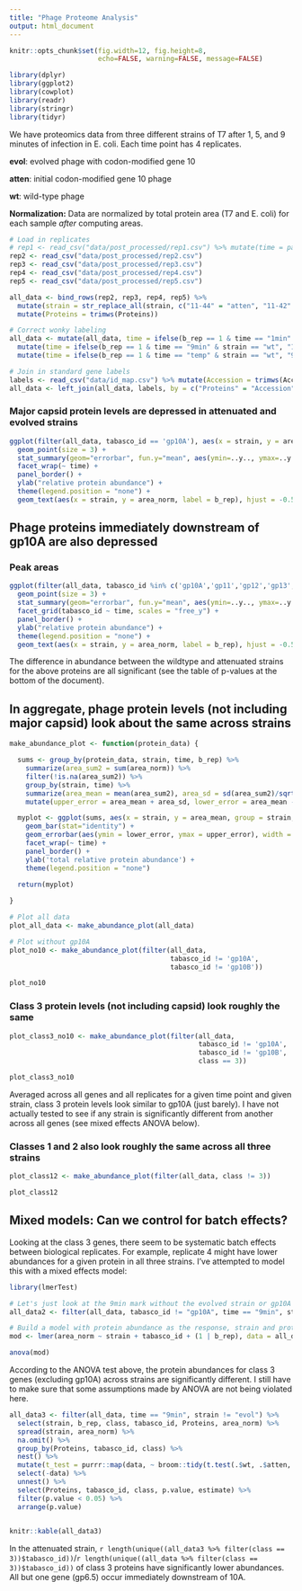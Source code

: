 ```yaml
---
title: "Phage Proteome Analysis"
output: html_document
---
```


```r
knitr::opts_chunk$set(fig.width=12, fig.height=8,
                      echo=FALSE, warning=FALSE, message=FALSE)

library(dplyr)
library(ggplot2)
library(cowplot)
library(readr)
library(stringr)
library(tidyr)
```


We have proteomics data from three different strains of T7 after 1, 5, and 9 minutes of infection in E. coli. Each time point has 4 replicates.

**evol**: evolved phage with codon-modified gene 10

**atten**: initial codon-modified gene 10 phage

**wt**: wild-type phage

**Normalization:** Data are normalized by total protein area (T7 and E. coli) for each sample _after_ computing areas.


```r

# Load in replicates
# rep1 <- read_csv("data/post_processed/rep1.csv") %>% mutate(time = paste0(time, "min"))
rep2 <- read_csv("data/post_processed/rep2.csv")
rep3 <- read_csv("data/post_processed/rep3.csv")
rep4 <- read_csv("data/post_processed/rep4.csv")
rep5 <- read_csv("data/post_processed/rep5.csv")

all_data <- bind_rows(rep2, rep3, rep4, rep5) %>%
  mutate(strain = str_replace_all(strain, c("11-44" = "atten", "11-42" = "evol", "11-46" = "wt"))) %>%
  mutate(Proteins = trimws(Proteins))

# Correct wonky labeling
all_data <- mutate(all_data, time = ifelse(b_rep == 1 & time == "1min" & strain == "wt", "temp", time)) %>% 
  mutate(time = ifelse(b_rep == 1 & time == "9min" & strain == "wt", "1min", time)) %>% 
  mutate(time = ifelse(b_rep == 1 & time == "temp" & strain == "wt", "9min", time))

# Join in standard gene labels
labels <- read_csv("data/id_map.csv") %>% mutate(Accession = trimws(Accession))
all_data <- left_join(all_data, labels, by = c("Proteins" = "Accession")) %>% filter(org == "phage")
```

### Major capsid protein levels are depressed in attenuated and evolved strains

```r
ggplot(filter(all_data, tabasco_id == 'gp10A'), aes(x = strain, y = area_norm, group = strain, color=factor(strain), order = desc(strain))) + 
  geom_point(size = 3) +
  stat_summary(geom="errorbar", fun.y="mean", aes(ymin=..y.., ymax=..y..), size=1) +
  facet_wrap(~ time) +
  panel_border() +
  ylab("relative protein abundance") +
  theme(legend.position = "none") +
  geom_text(aes(x = strain, y = area_norm, label = b_rep), hjust = -0.5)

```

## Phage proteins immediately downstream of gp10A are also depressed

### Peak areas
```r

ggplot(filter(all_data, tabasco_id %in% c('gp10A','gp11','gp12','gp13','gp14','gp15', 'gp18')), aes(x = strain, y = area_norm, group = strain, color=factor(strain), order = desc(strain))) + 
  geom_point(size = 3) +
  stat_summary(geom="errorbar", fun.y="mean", aes(ymin=..y.., ymax=..y..), size=1) +
  facet_grid(tabasco_id ~ time, scales = "free_y") +
  panel_border() +
  ylab("relative protein abundance") +
  theme(legend.position = "none") +
  geom_text(aes(x = strain, y = area_norm, label = b_rep), hjust = -0.5)

```

The difference in abundance between the wildtype and attenuated strains for the above proteins are all significant (see the table of p-values at the bottom of the document).

## In aggregate, phage protein levels (not including major capsid) look about the same across strains

```r

make_abundance_plot <- function(protein_data) {

  sums <- group_by(protein_data, strain, time, b_rep) %>% 
    summarize(area_sum2 = sum(area_norm)) %>% 
    filter(!is.na(area_sum2)) %>%
    group_by(strain, time) %>%
    summarize(area_mean = mean(area_sum2), area_sd = sd(area_sum2)/sqrt(n())) %>%
    mutate(upper_error = area_mean + area_sd, lower_error = area_mean - area_sd)

  myplot <- ggplot(sums, aes(x = strain, y = area_mean, group = strain, fill=factor(strain))) + 
    geom_bar(stat="identity") +
    geom_errorbar(aes(ymin = lower_error, ymax = upper_error), width = 0.5) +
    facet_wrap(~ time) +
    panel_border() +
    ylab('total relative protein abundance') +
    theme(legend.position = "none")
  
  return(myplot)

}

# Plot all data
plot_all_data <- make_abundance_plot(all_data)

# Plot without gp10A
plot_no10 <- make_abundance_plot(filter(all_data, 
                                        tabasco_id != 'gp10A', 
                                        tabasco_id != 'gp10B'))

plot_no10

```

### Class 3 protein levels (not including capsid) look roughly the same

```r

plot_class3_no10 <- make_abundance_plot(filter(all_data, 
                                               tabasco_id != 'gp10A', 
                                               tabasco_id != 'gp10B', 
                                               class == 3))

plot_class3_no10

```

Averaged across all genes and all replicates for a given time point and given strain, class 3 protein levels look similar to gp10A (just barely). I have not actually tested to see if any strain is significantly different from another across all genes (see mixed effects ANOVA below).

### Classes 1 and 2 also look roughly the same across all three strains

```r

plot_class12 <- make_abundance_plot(filter(all_data, class != 3))

plot_class12

```

## Mixed models: Can we control for batch effects?

Looking at the class 3 genes, there seem to be systematic batch effects between biological replicates. For example, replicate 4 might have lower abundances for a given protein in all three strains. I've attempted to model this with a mixed effects model:

```r
library(lmerTest)

# Let's just look at the 9min mark without the evolved strain or gp10A
all_data2 <- filter(all_data, tabasco_id != "gp10A", time == "9min", strain != "evol", class == 3)

# Build a model with protein abundance as the response, strain and protein as fixed, and biological replicate as random
mod <- lmer(area_norm ~ strain + tabasco_id + (1 | b_rep), data = all_data2)

anova(mod)

```

According to the ANOVA test above, the protein abundances for class 3 genes (excluding gp10A) across strains are significantly different. I still have to make sure that some assumptions made by ANOVA are not being violated here.

```r

all_data3 <- filter(all_data, time == "9min", strain != "evol") %>%
  select(strain, b_rep, class, tabasco_id, Proteins, area_norm) %>%
  spread(strain, area_norm) %>%
  na.omit() %>%
  group_by(Proteins, tabasco_id, class) %>%
  nest() %>%
  mutate(t_test = purrr::map(data, ~ broom::tidy(t.test(.$wt, .$atten, data = ., paired = T)))) %>%
  select(-data) %>%
  unnest() %>%
  select(Proteins, tabasco_id, class, p.value, estimate) %>%
  filter(p.value < 0.05) %>%
  arrange(p.value)
  

knitr::kable(all_data3)

```

In the attenuated strain, `r length(unique((all_data3 %>% filter(class == 3))$tabasco_id))`/`r length(unique((all_data %>% filter(class == 3))$tabasco_id))` of class 3 proteins have significantly lower abundances. All but one gene (gp6.5) occur immediately downstream of 10A.
